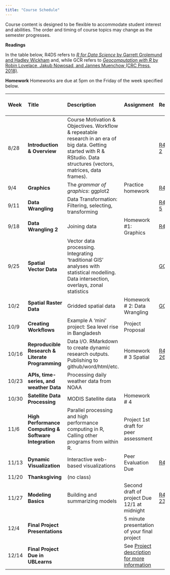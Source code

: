 ```yaml
---
title: "Course Schedule"
---
```


Course content is designed to be flexible to accommodate student interest and abilities.  The order and timing of course topics may change as the semester progresses.  

**Readings**

In the table below, R4DS refers to [_R for Data Science_ by Garrett Grolemund and Hadley Wickham](http://r4ds.had.co.nz) and, while GCR refers to [_Geocomputation with R_ by Robin Lovelace, Jakub Nowosad, and Jannes Muenchow (CRC Press, 2018)](https://geocompr.robinlovelace.net/).

**Homework**
Homeworks are due at 5pm on the Friday of the week specified below.

| Week    |  Title   | Description |  Assignment | Readings | Package Presentation Group |
|:--|:--|:----------------------------------------|:---------|:---|---:|
| 8/28    | **Introduction & Overview** | Course Motivation & Objectives. Workflow & repeatable research in an era of big data. Getting started with R & RStudio. Data structures (vectors, matrices, data frames).| | [R4DS 1-2](http://r4ds.had.co.nz) |
| 9/4 | **Graphics** | The _grammar of graphics_: ggplot2 | Practice homework | [R4DS 3](http://r4ds.had.co.nz) |  |
| 9/11 | **Data Wrangling ** | Data Transformation: Filtering, selecting, transforming  | | [R4DS 4-5](http://r4ds.had.co.nz) | 1|
| 9/18 | **Data Wrangling 2** | Joining data | Homework #1: Graphics| [R4DS ](http://r4ds.had.co.nz) | 2 |
| 9/25 | **Spatial Vector Data** | Vector data processing. Integrating ‘traditional GIS’ analyses with statistical modelling.  Data intersection, overlays, zonal statistics |  | [GCR 1-2](https://geocompr.robinlovelace.net/) | 3 |
| 10/2 | **Spatial Raster Data** | Gridded spatial data |  Homework # 2: Data Wrangling | [GCR 3-4](https://geocompr.robinlovelace.net/) | 4|
| 10/9 | **Creating Workflows** | Example A 'mini' project: Sea level rise in Bangladesh | Project Proposal |  | 5|
| 10/16 | **Reproducible Research & Literate Programming ** | Data I/O. RMarkdown to create dynamic research outputs.  Publishing to github/word/html/etc.| Homework # 3 Spatial|  [R4DS 11, 26-30](http://r4ds.had.co.nz) | 6 |
| 10/23 | **APIs, time-series, and weather Data ** | Processing daily weather data from NOAA  |  | | 7|
| 10/30 | **Satellite Data Processing** | MODIS Satellite data |Homework # 4  |   | 8 |
| 11/6 | **High Performance Computing & Software Integration** | Parallel processing and high performance computing in R, Calling other programs from within R. | Project 1st draft for peer assessment| | 9 |
| 11/13 | **Dynamic Visualization** | Interactive web-based visualizations|  Peer Evaluation Due |[R4DS 28](http://r4ds.had.co.nz) | 10 |
| 11/20 | **Thanksgiving** | (no class)   |  | |
| 11/27 | **Modeling Basics**  |  Building and summarizing models | Second draft of project Due 12/1 at midnight |  [R4DS 23-25](http://r4ds.had.co.nz) |
| 12/4 | **Final Project Presentations** | | 5 minute presentation of your final project | |
| 12/14 | **Final Project Due in UBLearns** | | See <a href=Project.html>Project description for more information</a> |
